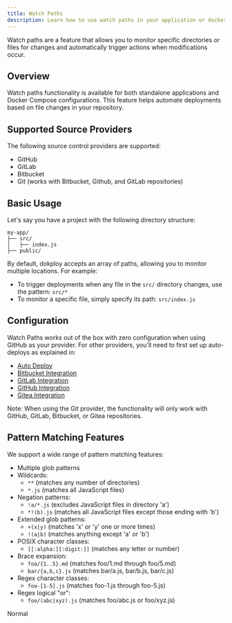 ```yaml
---	
title: Watch Paths	
description: Learn how to use watch paths in your application or docker compose.	
---	
```


Watch paths are a feature that allows you to monitor specific directories or files for changes and automatically trigger actions when modifications occur.	

## Overview	

Watch paths functionality is available for both standalone applications and Docker Compose configurations. This feature helps automate deployments based on file changes in your repository.	

## Supported Source Providers	

The following source control providers are supported:	

- GitHub	
- GitLab	
- Bitbucket	
- Git (works with Bitbucket, Github, and GitLab repositories)	

## Basic Usage	

Let's say you have a project with the following directory structure:	

```	
my-app/	
├── src/	
│   ├── index.js	
├── public/	
```	

By default, dokploy accepts an array of paths, allowing you to monitor multiple locations. For example:

- To trigger deployments when any file in the `src/` directory changes, use the pattern: `src/*`
- To monitor a specific file, simply specify its path: `src/index.js`

## Configuration

Watch Paths works out of the box with zero configuration when using GitHub as your provider. For other providers, you'll need to first set up auto-deploys as explained in:

- [Auto Deploy](/docs/core/auto-deploy)
- [Bitbucket Integration](/docs/core/bitbucket)
- [GitLab Integration](/docs/core/gitlab)
- [GitHub Integration](/docs/core/github)
- [Gitea Integration](/docs/core/gitea)

Note: When using the Git provider, the functionality will only work with GitHub, GitLab, Bitbucket, or Gitea repositories.

## Pattern Matching Features

We support a wide range of pattern matching features:

- Multiple glob patterns
- Wildcards:
  - `**` (matches any number of directories)
  - `*.js` (matches all JavaScript files)
- Negation patterns:
  - `!a/*.js` (excludes JavaScript files in directory 'a')
  - `*!(b).js` (matches all JavaScript files except those ending with 'b')
- Extended glob patterns:
  - `+(x|y)` (matches 'x' or 'y' one or more times)
  - `!(a|b)` (matches anything except 'a' or 'b')
- POSIX character classes:
  - `[[:alpha:][:digit:]]` (matches any letter or number)
- Brace expansion:
  - `foo/{1..5}.md` (matches foo/1.md through foo/5.md)
  - `bar/{a,b,c}.js` (matches bar/a.js, bar/b.js, bar/c.js)
- Regex character classes:
  - `foo-[1-5].js` (matches foo-1.js through foo-5.js)
- Regex logical "or":
  - `foo/(abc|xyz).js` (matches foo/abc.js or foo/xyz.js)

<userStyle>Normal</userStyle>